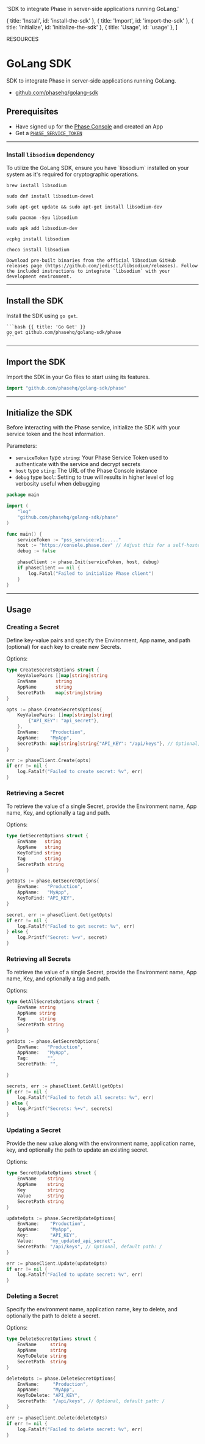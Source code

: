 
  'SDK to integrate Phase in server-side applications running GoLang.'

  { title: 'Install', id: 'install-the-sdk' },
  { title: 'Import', id: 'import-the-sdk' },
  { title: 'Initialize', id: 'initialize-the-sdk' },
  { title: 'Usage', id: 'usage' },
]

<Tag variant="small">RESOURCES</Tag>

# GoLang SDK

SDK to integrate Phase in server-side applications running GoLang.

- [github.com/phasehq/golang-sdk](https://github.com/phasehq/golang-sdk)

## Prerequisites

- Have signed up for the [Phase Console](https://console.phase.dev) and created an App
- Get a [`PHASE_SERVICE_TOKEN`](/console/tokens#service-tokens)

---

### Install `libsodium` dependency

<Note>
  To utilize the GoLang SDK, ensure you have `libsodium` installed on your
  system as it's required for cryptographic operations.
</Note>

<CodeGroup>

```fish {{ title: 'macOS' }}
brew install libsodium
```

```fish {{ title: 'Fedora' }}
sudo dnf install libsodium-devel
```

```fish {{ title: 'Ubuntu and Debian' }}
sudo apt-get update && sudo apt-get install libsodium-dev
```

```fish {{ title: 'Arch Linux' }}
sudo pacman -Syu libsodium
```

```fish {{ title: 'Alpine Linux' }}
sudo apk add libsodium-dev
```

```fish {{ title: 'Windows - vcpkg' }}
vcpkg install libsodium
```

```fish {{ title: 'Windows - choco' }}
choco install libsodium
```

```plaintext {{ title: 'Windows (manual)' }}
Download pre-built binaries from the official libsodium GitHub releases page (https://github.com/jedisct1/libsodium/releases). Follow the included instructions to integrate `libsodium` with your development environment.
```

</CodeGroup>

---

## Install the SDK

Install the SDK using `go get`.

<CodeGroup title="Install">

    ```bash {{ title: 'Go Get' }}
    go get github.com/phasehq/golang-sdk/phase
    ```

</CodeGroup>

---

## Import the SDK

Import the SDK in your Go files to start using its features.

```go
import "github.com/phasehq/golang-sdk/phase"
```

---

## Initialize the SDK

Before interacting with the Phase service, initialize the SDK with your service token and the host information.

Parameters:

- `serviceToken` type `string`: Your Phase Service Token used to authenticate with the service and decrypt secrets
- `host` type `sting`: The URL of the Phase Console instance
- `debug` type `bool`: Setting to true will results in higher level of log verbosity useful when debugging

```go
package main

import (
    "log"
    "github.com/phasehq/golang-sdk/phase"
)

func main() {
    serviceToken := "pss_service:v1:....."
    host := "https://console.phase.dev" // Adjust this for a self-hosted instance of Phase
    debug := false

    phaseClient := phase.Init(serviceToken, host, debug)
    if phaseClient == nil {
        log.Fatal("Failed to initialize Phase client")
    }
}
```

---

## Usage

### Creating a Secret

Define key-value pairs and specify the Environment, App name, and path (optional) for each key to create new Secrets.

Options:

```go
type CreateSecretsOptions struct {
    KeyValuePairs []map[string]string
    EnvName       string
    AppName       string
    SecretPath    map[string]string
}
```

```go
opts := phase.CreateSecretsOptions{
    KeyValuePairs: []map[string]string{
        {"API_KEY": "api_secret"},
    },
    EnvName:    "Production",
    AppName:    "MyApp",
    SecretPath: map[string]string{"API_KEY": "/api/keys"}, // Optional, default path: /
}

err := phaseClient.Create(opts)
if err != nil {
    log.Fatalf("Failed to create secret: %v", err)
}
```

### Retrieving a Secret

To retrieve the value of a single Secret, provide the Environment name, App name, Key, and optionally a tag and path.

Options:

```go
type GetSecretOptions struct {
    EnvName   string
    AppName   string
    KeyToFind string
    Tag       string
    SecretPath string
}
```

```go
getOpts := phase.GetSecretOptions{
    EnvName:   "Production",
    AppName:   "MyApp",
    KeyToFind: "API_KEY",
}

secret, err := phaseClient.Get(getOpts)
if err != nil {
    log.Fatalf("Failed to get secret: %v", err)
} else {
    log.Printf("Secret: %+v", secret)
}
```

### Retrieving all Secrets

To retrieve the value of a single Secret, provide the Environment name, App name, Key, and optionally a tag and path.

Options:

```go
type GetAllSecretsOptions struct {
    EnvName string
    AppName string
    Tag     string
    SecretPath string
}
```

```go
getOpts := phase.GetSecretOptions{
    EnvName:   "Production",
    AppName:   "MyApp",
    Tag:       "",
    SecretPath: "",

}

secrets, err := phaseClient.GetAll(getOpts)
if err != nil {
    log.Fatalf("Failed to fetch all secrets: %v", err)
} else {
    log.Printf("Secrets: %+v", secrets)
}
```

### Updating a Secret

Provide the new value along with the environment name, application name, key, and optionally the path to update an existing secret.

Options:

```go
type SecretUpdateOptions struct {
    EnvName    string
    AppName    string
    Key        string
    Value      string
    SecretPath string
}
```

```go
updateOpts := phase.SecretUpdateOptions{
    EnvName:    "Production",
    AppName:    "MyApp",
    Key:        "API_KEY",
    Value:      "my_updated_api_secret",
    SecretPath: "/api/keys", // Optional, default path: /
}

err := phaseClient.Update(updateOpts)
if err != nil {
    log.Fatalf("Failed to update secret: %v", err)
}
```

### Deleting a Secret

Specify the environment name, application name, key to delete, and optionally the path to delete a secret.

Options:

```go
type DeleteSecretOptions struct {
    EnvName     string
    AppName     string
    KeyToDelete string
    SecretPath  string
}
```

```go
deleteOpts := phase.DeleteSecretOptions{
    EnvName:     "Production",
    AppName:     "MyApp",
    KeyToDelete: "API_KEY",
    SecretPath:  "/api/keys", // Optional, default path: /
}

err := phaseClient.Delete(deleteOpts)
if err != nil {
    log.Fatalf("Failed to delete secret: %v", err)
}
```
